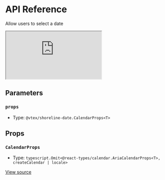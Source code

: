 # API Reference

Allow users to select a date

<iframe src="https://620e870c28c4ae003a705d42-ppylipjnpk.chromatic.com/?path=/story/components-calendar--play&full=1&shortcuts=false&singleStory=true" 
    style={{"width":"100%","height":600,"border":0,"borderRadius":4}}></iframe>

## Parameters

### `props`

- Type: `@vtex/shoreline-date.CalendarProps<T>`

## Props

### `CalendarProps`

- Type: `typescript.Omit<@react-types/calendar.AriaCalendarProps<T>, createCalendar | locale>`

[View source](https://github.com/vtex/shoreline/blob/59864d506/packages/date/src/calendar/calendar.tsx#L22)
